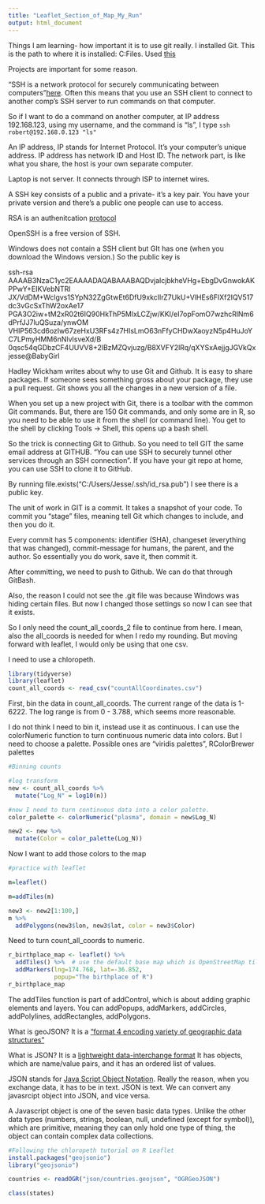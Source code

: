 ```yaml
---
title: "Leaflet_Section_of_Map_My_Run"
output: html_document
---
```


Things I am learning- how important it is to use git really. I installed Git. 
This is the path to where it is installed: C:\Program Files\Git\bin. Used [this](https://r-bio.github.io/git-installation/)

Projects are important for some reason. 

"SSH is a network protocol for securely communicating between computers"[here](http://blog.robertelder.org/what-is-ssh/). Often this means 
that you use an SSH client to connect to another comp's SSH server to run 
commands on that computer. 

So if I want to do a command on another computer, at IP address 192.168.123, 
using my username, and the command is "ls", I type 
`ssh robert@192.168.0.123 "ls"`

An IP address, IP stands for Internet Protocol. It's your computer's unique 
address. IP address has network ID and Host ID. The network part, is like what 
you share, the host is your own separate computer.

Laptop is not server. It connects through ISP to internet wires. 

A SSH key consists of a public and a private- it's a key pair. You have your 
private version and there's a public one people can use to access. 

RSA is an authenitcation 
[protocol](https://www.ibm.com/developerworks/library/l-keyc/index.html)

OpenSSH is a free version of SSH. 

Windows does not contain a SSH client but GIt has one (when you download the 
Windows version.)
So the public key is 

ssh-rsa AAAAB3NzaC1yc2EAAAADAQABAAABAQDvjalcjbkheVHg+EbgDvGnwokAKPPwY+EIKVebNTRl
JX/VdDM+Wclgvs1SYpN32ZgGtwEt6DfU9xkcIlrZ7UkU+VlHEs6FlXf2IQV517dc3vGcSxThW2oxAe17
PGA3O2iw+tM2xR02t6IQ90HkThP5MlxLCZjw/KKI/eI7opFomO7wzhcRlNm6dPrfJJ7luQSuza/ynwOM
VHIP563cd6ozIw67zeHxU3RFs4z7HIsLmO63nFfyCHDwXaoyzN5p4HuJoYC7LPmyHMM6nNlvIsveXd/B
0qsc54qGDbzCF4UUVV8+2lBzMZQvjuzg/B8XVFY2lRq/qXYSxAejjgJGVkQx jesse@BabyGirl

Hadley Wickham writes about why to use Git and Github. It is easy to share 
packages. If someone sees something gross about your package, they use a pull 
request. Git shows you all the changes in a new version of a file. 

When you set up a new project with Git, there is a toolbar with the common Git 
commands. But, there are 150 Git commands, and only some are in R, so you need 
to be able to use it from the shell (or command line). You get to the shell by 
clicking Tools -> Shell, this opens up a bash shell. 

So the trick is connecting Git to Github. So you need to tell GIT the same email 
address at GITHUB.
"You can use SSH to securely tunnel other services through an SSH connection". 
If you have your git repo at home, you can use SSH to clone it to GitHub. 

By running file.exists("C:/Users/Jesse/.ssh/id_rsa.pub") I see there is a public
key. 

The unit of work in GIT is a commit. It takes a snapshot of your code. To commit 
you "stage" files, meaning tell Git which changes to include, and then you do 
it.

Every commit has 5 components: identifier (SHA), changeset (everything that was 
changed), commit-message for humans, the parent, and the author. So essentially
you do work, save it, then commit it. 

After committing, we need to push to Github. We can do that through GitBash.

Also, the reason I could not see the .git file was because Windows was hiding
certain files. But now I changed those settings so now I can see that it exists.

So I only need the count_all_coords_2 file to continue from here. I mean, also 
the all_coords is needed for when I redo my rounding. But moving forward with
leaflet, I would only be using that one csv. 

I need to use a chloropeth. 

```r
library(tidyverse)
library(leaflet)
count_all_coords <- read_csv("countAllCoordinates.csv")
```

First, bin the data in count_all_coords. The current range of the data is
1-6222. The log range is from 0 - 3.788, which seems more reasonable. 

I do not think I need to bin it, instead use it as continuous. I can use the 
colorNumeric function to turn continuous numeric data into colors. But I need to 
choose a palette. Possible ones are "viridis palettes", RColorBrewer palettes

```r
#Binning counts

#log transform
new <- count_all_coords %>%
  mutate("Log_N" = log10(n))

#now I need to turn continuous data into a color palette. 
color_palette <- colorNumeric("plasma", domain = new$Log_N)

new2 <- new %>%
  mutate(Color = color_palette(Log_N))
```

Now I want to add those colors to the map
```r

#practice with leaflet

m=leaflet()

m=addTiles(m)

new3 <- new2[1:100,]
m %>%
  addPolygons(new3$lon, new3$lat, color = new3$Color)

```

Need to turn count_all_coords to numeric. 
```r
r_birthplace_map <- leaflet() %>%
  addTiles() %>%  # use the default base map which is OpenStreetMap tiles
  addMarkers(lng=174.768, lat=-36.852,
             popup="The birthplace of R")
r_birthplace_map
```

The addTiles function is part of addControl, which is about adding graphic 
elements and layers. You can addPopups, addMarkers, addCircles, addPolylines, addRectangles, addPolygons.

What is geoJSON? 
It is a 
["format 4 encoding variety of geographic data structures"](http://geojson.org/)

What is JSON? It is a 
[lightweight data-interchange format](https://www.json.org/) It has objects, 
which are name/value pairs, and it has an ordered list of values. 

JSON stands for 
[Java Script Object Notation](https://www.w3schools.com/js/js_json_intro.asp). 
Really the reason, when you exchange data, it has to be in text. JSON is text. 
We can convert any javasrcipt object into JSON, and vice versa. 

A Javascript object is one of the seven basic data types. Unlike the other data
types (numbers, strings, boolean, null, undefined (except for symbol)), which 
are primitive, meaning they can only hold one type of thing, the object can
contain complex data collections.

```r
#Following the chloropeth tutorial on R Leaflet
install.packages("geojsonio")
library("geojsonio")

countries <- readOGR("json/countries.geojson", "OGRGeoJSON")

class(states)
```

